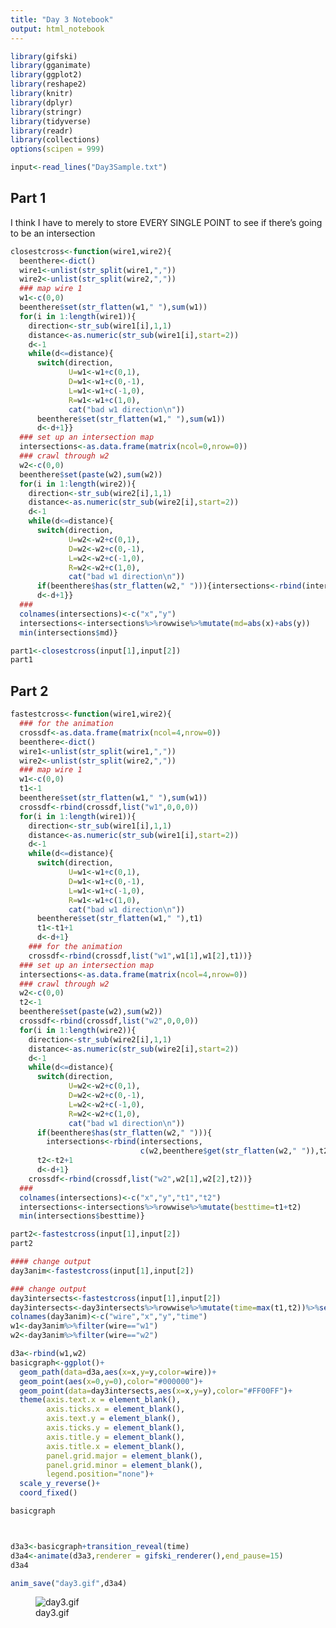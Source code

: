 ```yaml
---
title: "Day 3 Notebook"
output: html_notebook
---
```


```r
library(gifski)
library(gganimate)
library(ggplot2)
library(reshape2)
library(knitr)
library(dplyr)
library(stringr)
library(tidyverse)
library(readr)
library(collections)
options(scipen = 999)
```

```r
input<-read_lines("Day3Sample.txt")


```

## Part 1
I think I have to merely to store EVERY SINGLE POINT to see if there's going to be an intersection

```r
closestcross<-function(wire1,wire2){
  beenthere<-dict()
  wire1<-unlist(str_split(wire1,","))
  wire2<-unlist(str_split(wire2,","))
  ### map wire 1
  w1<-c(0,0)
  beenthere$set(str_flatten(w1," "),sum(w1)) 
  for(i in 1:length(wire1)){
    direction<-str_sub(wire1[i],1,1)
    distance<-as.numeric(str_sub(wire1[i],start=2))
    d<-1
    while(d<=distance){
      switch(direction,
             U=w1<-w1+c(0,1),
             D=w1<-w1+c(0,-1),
             L=w1<-w1+c(-1,0),
             R=w1<-w1+c(1,0),
             cat("bad w1 direction\n"))
      beenthere$set(str_flatten(w1," "),sum(w1)) 
      d<-d+1}}
  ### set up an intersection map
  intersections<-as.data.frame(matrix(ncol=0,nrow=0))
  ### crawl through w2
  w2<-c(0,0)
  beenthere$set(paste(w2),sum(w2)) 
  for(i in 1:length(wire2)){
    direction<-str_sub(wire2[i],1,1)
    distance<-as.numeric(str_sub(wire2[i],start=2))
    d<-1
    while(d<=distance){
      switch(direction,
             U=w2<-w2+c(0,1),
             D=w2<-w2+c(0,-1),
             L=w2<-w2+c(-1,0),
             R=w2<-w2+c(1,0),
             cat("bad w1 direction\n"))
      if(beenthere$has(str_flatten(w2," "))){intersections<-rbind(intersections,w2)}
      d<-d+1}}
  ###
  colnames(intersections)<-c("x","y")
  intersections<-intersections%>%rowwise%>%mutate(md=abs(x)+abs(y))
  min(intersections$md)}
```

```r
part1<-closestcross(input[1],input[2])
part1
```
## Part 2
```r
fastestcross<-function(wire1,wire2){
  ### for the animation
  crossdf<-as.data.frame(matrix(ncol=4,nrow=0))
  beenthere<-dict()
  wire1<-unlist(str_split(wire1,","))
  wire2<-unlist(str_split(wire2,","))
  ### map wire 1
  w1<-c(0,0)
  t1<-1
  beenthere$set(str_flatten(w1," "),sum(w1))
  crossdf<-rbind(crossdf,list("w1",0,0,0))
  for(i in 1:length(wire1)){
    direction<-str_sub(wire1[i],1,1)
    distance<-as.numeric(str_sub(wire1[i],start=2))
    d<-1
    while(d<=distance){
      switch(direction,
             U=w1<-w1+c(0,1),
             D=w1<-w1+c(0,-1),
             L=w1<-w1+c(-1,0),
             R=w1<-w1+c(1,0),
             cat("bad w1 direction\n"))
      beenthere$set(str_flatten(w1," "),t1)
      t1<-t1+1
      d<-d+1}
    ### for the animation
    crossdf<-rbind(crossdf,list("w1",w1[1],w1[2],t1))}
  ### set up an intersection map
  intersections<-as.data.frame(matrix(ncol=4,nrow=0))
  ### crawl through w2
  w2<-c(0,0)
  t2<-1
  beenthere$set(paste(w2),sum(w2))
  crossdf<-rbind(crossdf,list("w2",0,0,0))
  for(i in 1:length(wire2)){
    direction<-str_sub(wire2[i],1,1)
    distance<-as.numeric(str_sub(wire2[i],start=2))
    d<-1
    while(d<=distance){
      switch(direction,
             U=w2<-w2+c(0,1),
             D=w2<-w2+c(0,-1),
             L=w2<-w2+c(-1,0),
             R=w2<-w2+c(1,0),
             cat("bad w1 direction\n"))
      if(beenthere$has(str_flatten(w2," "))){
        intersections<-rbind(intersections,
                             c(w2,beenthere$get(str_flatten(w2," ")),t2))}
      t2<-t2+1
      d<-d+1}
    crossdf<-rbind(crossdf,list("w2",w2[1],w2[2],t2))}
  ###
  colnames(intersections)<-c("x","y","t1","t2")
  intersections<-intersections%>%rowwise%>%mutate(besttime=t1+t2)
  min(intersections$besttime)}
```

```r
part2<-fastestcross(input[1],input[2])
part2
```


```r
#### change output
day3anim<-fastestcross(input[1],input[2])

### change output
day3intersects<-fastestcross(input[1],input[2])
day3intersects<-day3intersects%>%rowwise%>%mutate(time=max(t1,t2))%>%select(-t1)%>%select(-t2)
colnames(day3anim)<-c("wire","x","y","time")
w1<-day3anim%>%filter(wire=="w1")
w2<-day3anim%>%filter(wire=="w2")

d3a<-rbind(w1,w2)
basicgraph<-ggplot()+
  geom_path(data=d3a,aes(x=x,y=y,color=wire))+
  geom_point(aes(x=0,y=0),color="#000000")+
  geom_point(data=day3intersects,aes(x=x,y=y),color="#FF00FF")+
  theme(axis.text.x = element_blank(),
        axis.ticks.x = element_blank(),
        axis.text.y = element_blank(),
        axis.ticks.y = element_blank(),
        axis.title.y = element_blank(),
        axis.title.x = element_blank(),
        panel.grid.major = element_blank(),
        panel.grid.minor = element_blank(),
        legend.position="none")+
  scale_y_reverse()+
  coord_fixed()

basicgraph



d3a3<-basicgraph+transition_reveal(time)
d3a4<-animate(d3a3,renderer = gifski_renderer(),end_pause=15)
d3a4

anim_save("day3.gif",d3a4)
```

![day3.gif](Animation)

